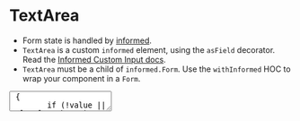 
<Meta title='Components|UI Kit/TextArea' component={TextArea} />

# TextArea

- Form state is handled by [informed](https://github.com/joepuzzo/informed).
- `TextArea` is a custom `informed` element, using the `asField` decorator. Read the [Informed Custom Input docs](https://joepuzzo.github.io/informed/?path=/story/custominputs--creating-custom-inputs).
- `TextArea` must be a child of `informed.Form`. Use the `withInformed` HOC to wrap your component in a `Form`.

<Preview>
  <Story name='Default'>
    <TextArea
      label='Message'
      field='message'
      placeholder='Type your message'
      validate={value => {
        if (!value || value.length < 1) return 'Required'
      }}
    />
  </Story>
</Preview>

<Props of={TextArea} />

## Usage example

```jsx
import { withInformed } from 'app/components'
import { TextArea } from 'app/ui-kit'

const fieldConfig = {
  message: {
    label: 'Message',
    field: 'message',
    placeholder: 'Type your message',
    validate: (value) => {
      if (!value || value.length < 1) return 'Required'
      return null
    }
  }
}

@withInformed
class FormWrap extends React.Component {
  render = () => {
    return <TextArea {...fieldConfig.message} />
  }
}
```

